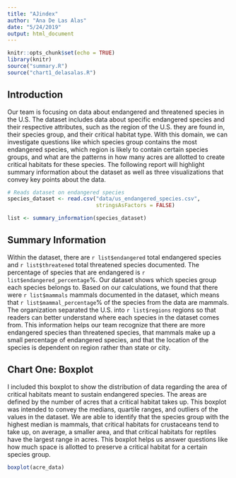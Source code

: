```yaml
---
title: "AJindex"
author: "Ana De Las Alas"
date: "5/24/2019"
output: html_document
---
```


```r
knitr::opts_chunk$set(echo = TRUE)
library(knitr)
source("summary.R")
source("chart1_delasalas.R")
```

## Introduction
Our team is focusing on data about endangered and threatened species in the U.S. The dataset includes data about specific endangered species and their respective attributes, such as the region of the U.S. they are found in, their species group, and their critical habitat type. With this domain, we can investigate questions like which species group contains the most endangered species, which region is likely to contain certain species groups, and what are the patterns in how many acres are allotted to create critical habitats for these species. The following report will highlight summary information about the dataset as well as three visualizations that convey key points about the data. 

```r
# Reads dataset on endangered species
species_dataset <- read.csv("data/us_endangered_species.csv",
                            stringsAsFactors = FALSE)
```

```r
list <- summary_information(species_dataset)
```

## Summary Information 
Within the dataset, there are `r list$endangered` total endangered species and `r list$threatened` total threatened species documented. The percentage of species that are endangered is `r list$endangered_percentage`%. Our dataset shows which species group each species belongs to. Based on our calculations, we found that there were `r list$mammals` mammals documented in the dataset, which means that `r list$mammal_percentage`% of the species from the data are mammals. The organization separated the U.S. into `r list$regions` regions so that readers can better understand where each species in the dataset comes from. This information helps our team recognize that there are more endangered species than threatened species, that mammals make up a small percentage of endangered species, and that the location of the species is dependent on region rather than state or city. 


## Chart One: Boxplot 
I included this boxplot to show the distribution of data regarding the area of critical habitats meant to sustain endangered species. The areas are defined by the number of acres that a critical habitat takes up. This boxplot was intended to convey the medians, quartile ranges, and outliers of the values in the dataset. We are able to identify that the species group with the highest median is mammals, that critical habitats for crustaceans tend to take up, on average, a smaller area, and that critical habitats for reptiles have the largest range in acres. This boxplot helps us answer questions like how much space is allotted to preserve a critical habitat for a certain species group. 

```r
boxplot(acre_data)
```


